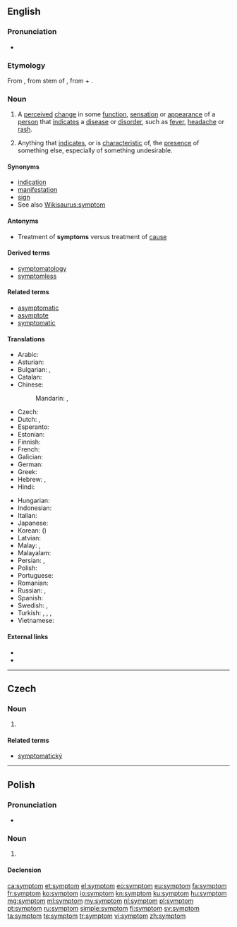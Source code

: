 {{also|Symptom}}
==English==

===Pronunciation===
* {{IPA|/ˈsɪm(p)təm/}}

===Etymology===
From {{etyl|grc|en}} {{term|σύμπτωμα||a happening, accident, symptom of disease|tr=sumptōma|lang=grc}}, from stem of {{term|συμπίπτω||Ι befall|tr=sumpiptō|lang=grc}}, from {{term|συν-||together|tr=sun-|lang=grc}} + {{term|πίπτω||I fall|tr=piptō|lang=grc}}.

===Noun===
{{en-noun}}

# {{context|medicine|lang=en}} A [[perceived]] [[change]] in some [[function]], [[sensation]] or [[appearance]] of a [[person]] that [[indicates]] a [[disease]] or [[disorder]], such as [[fever]], [[headache]] or [[rash]].
# Anything that [[indicate]]s, or is [[characteristic]] of,  the [[presence]] of something else, especially of something undesirable.

====Synonyms====
* [[indication]]
* [[manifestation]]
* [[sign]]
* See also [[Wikisaurus:symptom]]

====Antonyms====
* Treatment of '''symptoms''' versus treatment of [[cause]]

====Derived terms====
* [[symptomatology]]
* [[symptomless]]

====Related terms====
* [[asymptomatic]]
* [[asymptote]]
* [[symptomatic]]

====Translations====
{{trans-top|indicators and characteristics of the presence of something else}}
* Arabic: {{t+|ar|عرض|m|tr=ʿáraḍ|sc=Arab}}
* Asturian: {{t-|ast|síntoma|m}}
* Bulgarian: {{t+|bg|признак|m|tr=prìznak|sc=Cyrl}}, {{t+|bg|симптом|m|tr=simptòm|sc=Cyrl}}
* Catalan: {{t-|ca|símptoma|m}}
* Chinese:
*: Mandarin: {{t|cmn|症狀|sc=Hani}}, {{t|cmn|症状|tr=zhèngzhuàng|sc=Hani}}
* Czech: {{t-|cs|příznak|m}}
* Dutch: {{t+|nl|symptoom|n}}, {{t+|nl|verschijnsel|n}}
* Esperanto: {{t+|eo|simptomo}}
* Estonian: {{t-|et|sümptom}}
* Finnish: {{t+|fi|oire}}
* French: {{t+|fr|symptôme|m}}
* Galician: {{t-|gl|síntoma|m}}
* German: {{t+|de|Symptom|n}}
* Greek: {{t+|el|σύμπτωμα|n|tr=sýmptoma}}
* Hebrew: {{t-|he|תסמין|m|tr=tɑsmin|sc=Hebr}}, {{t+|he|סימפטום|m|tr=simptom|sc=Hebr}}
* Hindi: {{t-|hi|लक्षण|tr=lakṣaṇ|sc=Deva}}
{{trans-mid}}
* Hungarian: {{t+|hu|tünet}}
* Indonesian: {{t+|id|gejala}}
* Italian: {{t+|it|sintomo|m}}
* Japanese: {{t+|ja|症状|tr=[[しょうじょう]], shōjō|sc=Jpan}}
* Korean: {{t+|ko|증상|tr=jeungsang|sc=Kore}} ({{t+|ko|症狀|sc=Kore}})
* Latvian: {{t-|lv|simptoms|m}}
* Malay: {{t-|ms|gejala}}, {{t-|ms|simptom}}
* Malayalam: {{t-|ml|രോഗലക്ഷണം|tr=roga lakshaNam}}
* Persian: {{t-|fa|سَمپتوم|tr=samptōm|sc=fa-Arab}}, {{t+|fa|اثر|tr=asar|sc=fa-Arab}}
* Polish: {{t+|pl|symptom|m}}
* Portuguese: {{t+|pt|sintoma|f}}
* Romanian: {{t-|ro|simptomă}}
* Russian: {{t+|ru|признак|m|tr=príznak}}, {{t+|ru|симптом|m|tr=simptóm}}
* Spanish: {{t+|es|síntoma|m}}
* Swedish: {{t+|sv|symptom}}, {{t+|sv|symtom|n}}
* Turkish: {{t+|tr|belirti}}, {{t+|tr|semptom}}, {{t+|tr|sendrom}}, {{t+|tr|araz}}
* Vietnamese: {{t+|vi|triệu chứng}}
{{trans-bottom}}

====External links====
* {{R:Webster 1913}}
* {{R:Century 1911}}

----

==Czech==

===Noun===
{{cs-noun|g=m}}

# {{l/en|symptom}}

====Related terms====
* [[symptomatický]]

----

==Polish==

===Pronunciation===
* {{audio|Pl-symptom.ogg|audio}}

===Noun===
{{pl-noun|m}}

# {{l/en|symptom}}

====Declension====
{{pl-decl-noun
|symptom|symptomy
|symptomu|symptomów
|symptomowi|symptomom
|symptom|symptomy
|symptomem|symptomami
|symptomie|symptomach
|symptomie|symptomy
}}

[[ca:symptom]]
[[et:symptom]]
[[el:symptom]]
[[eo:symptom]]
[[eu:symptom]]
[[fa:symptom]]
[[fr:symptom]]
[[ko:symptom]]
[[io:symptom]]
[[kn:symptom]]
[[ku:symptom]]
[[hu:symptom]]
[[mg:symptom]]
[[ml:symptom]]
[[my:symptom]]
[[nl:symptom]]
[[pl:symptom]]
[[pt:symptom]]
[[ru:symptom]]
[[simple:symptom]]
[[fi:symptom]]
[[sv:symptom]]
[[ta:symptom]]
[[te:symptom]]
[[tr:symptom]]
[[vi:symptom]]
[[zh:symptom]]